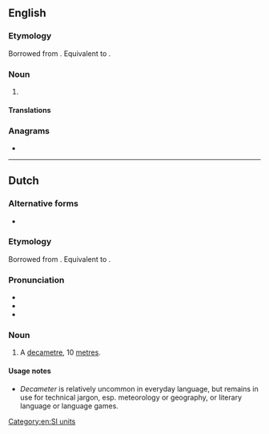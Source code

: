 {{also|deca-meter}}
==English==

===Etymology===
Borrowed from {{bor|en|fr|décamètre}}. Equivalent to {{prefix|en|deca|meter}}.

===Noun===
{{en-noun}}

# {{alternative spelling of|en|decametre|from=US}}

====Translations====
{{trans-see|decametre}}

===Anagrams===
* {{anagrams|en|a=acdeeemrt|decametre}}

[[Category:en:SI units]]

----

==Dutch==

===Alternative forms===
* {{l|nl|dekameter}} {{q|superseded}}

===Etymology===
Borrowed from {{bor|nl|fr|décamètre}}. Equivalent to {{pre|nl|deca|meter}}.

===Pronunciation===
* {{IPA|nl|/ˈdeː.kaːˌmeː.tər/}}
* {{audio|nl|Nl-decameter.ogg|Audio}}
* {{hyphenation|nl|de|ca|me|ter}}

===Noun===
{{nl-noun|m|-s|-}}

# A [[decametre]], 10 [[metre]]s.

====Usage notes====
* ''Decameter'' is relatively uncommon in everyday language, but remains in use for technical jargon, esp. meteorology or geography, or literary language or language games.